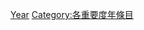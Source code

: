 {{Catmore1|[[Wikipedia:年专题|Wikipedia:年专题]]}}
{{Emptycat}}
{{Articles by Importance|topic=年|project=年|format=toc}}

[[Category:未知重要度条目|Year]]
[[Category:各重要度年條目‎|Category:各重要度年條目‎]]
